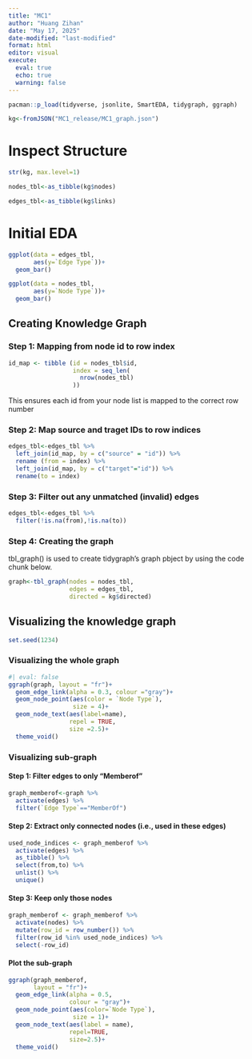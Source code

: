 ```yaml
---
title: "MC1"
author: "Huang Zihan"
date: "May 17, 2025"
date-modified: "last-modified"
format: html
editor: visual
execute: 
  eval: true
  echo: true
  warning: false
---
```


```r
pacman::p_load(tidyverse, jsonlite, SmartEDA, tidygraph, ggraph)
```

```r
kg<-fromJSON("MC1_release/MC1_graph.json")
```

# Inspect Structure

```r
str(kg, max.level=1)
```

```r
nodes_tbl<-as_tibble(kg$nodes)

edges_tbl<-as_tibble(kg$links) 
```

# Initial EDA

```r
ggplot(data = edges_tbl,
       aes(y=`Edge Type`))+
  geom_bar()
```

```r
ggplot(data = nodes_tbl,
       aes(y=`Node Type`))+
  geom_bar()
```

## Creating Knowledge Graph

### Step 1: Mapping from node id to row index

```r
id_map <- tibble (id = nodes_tbl$id,
                  index = seq_len(
                    nrow(nodes_tbl)
                  ))
```

This ensures each id from your node list is mapped to the correct row number

### Step 2: Map source and traget IDs to row indices

```r
edges_tbl<-edges_tbl %>%
  left_join(id_map, by = c("source" = "id")) %>%
  rename (from = index) %>%
  left_join(id_map, by = c("target"="id")) %>%
  rename(to = index)
```

### Step 3: Filter out any unmatched (invalid) edges

```r
edges_tbl<-edges_tbl %>%
  filter(!is.na(from),!is.na(to))
```

### Step 4: Creating the graph

tbl_graph() is used to create tidygraph's graph pbject by using the code chunk below.

```r
graph<-tbl_graph(nodes = nodes_tbl,
                 edges = edges_tbl,
                 directed = kg$directed)
```

## Visualizing the knowledge graph

```r
set.seed(1234)
```

### Visualizing the whole graph

```r
#| eval: false
ggraph(graph, layout = "fr")+
  geom_edge_link(alpha = 0.3, colour ="gray")+
  geom_node_point(aes(color = `Node Type`),
                  size = 4)+
  geom_node_text(aes(label=name),
                 repel = TRUE,
                 size =2.5)+
  theme_void()
```

### Visualizing sub-graph

#### Step 1: Filter edges to only "Memberof"

```r
graph_memberof<-graph %>%
  activate(edges) %>%
  filter(`Edge Type`=="MemberOf")
```

#### Step 2: Extract only connected nodes (i.e., used in these edges)

```r
used_node_indices <- graph_memberof %>%
  activate(edges) %>%
  as_tibble() %>%
  select(from,to) %>%
  unlist() %>%
  unique()
```

#### Step 3: Keep only those nodes

```r
graph_memberof <- graph_memberof %>%
  activate(nodes) %>%
  mutate(row_id = row_number()) %>%
  filter(row_id %in% used_node_indices) %>%
  select(-row_id)
```

#### Plot the sub-graph

```r
ggraph(graph_memberof,
       layout = "fr")+
  geom_edge_link(alpha = 0.5,
                 colour = "gray")+
  geom_node_point(aes(color=`Node Type`),
                  size = 1)+
  geom_node_text(aes(label = name),
                 repel=TRUE,
                 size=2.5)+
  theme_void()
```

